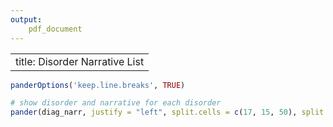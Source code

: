 ```yaml
---
output:
    pdf_document
---
```

---
title: Disorder Narrative List
---

```r
panderOptions('keep.line.breaks', TRUE)

# show disorder and narrative for each disorder
pander(diag_narr, justify = "left", split.cells = c(17, 15, 50), split.table = Inf, 'keep.line.breaks' = TRUE)
```
